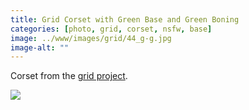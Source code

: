 ```yaml
---
title: Grid Corset with Green Base and Green Boning
categories: [photo, grid, corset, nsfw, base]
image: ../www/images/grid/44_g-g.jpg
image-alt: ""
---
```


Corset from the [grid project](/posts/2025-01-27_grid-project.html).

![](../www/images/grid/44_g-g.jpg)

